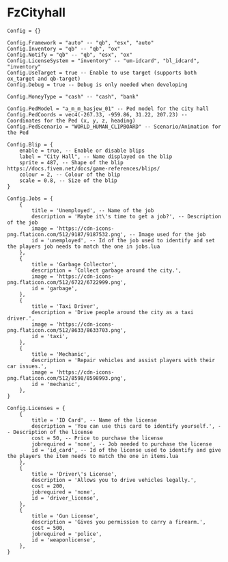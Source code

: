 # FzCityhall

```
Config = {}

Config.Framework = "auto" -- "qb", "esx", "auto"
Config.Inventory = "qb" -- "qb", "ox"
Config.Notify = "qb" -- "qb", "esx", "ox"
Config.LicenseSystem = "inventory" -- "um-idcard", "bl_idcard", "inventory"
Config.UseTarget = true -- Enable to use target (supports both ox_target and qb-target)
Config.Debug = true -- Debug is only needed when developing

Config.MoneyType = "cash" -- "cash", "bank"

Config.PedModel = "a_m_m_hasjew_01" -- Ped model for the city hall
Config.PedCoords = vec4(-267.33, -959.86, 31.22, 207.23) -- Coordinates for the Ped (x, y, z, heading)
Config.PedScenario = "WORLD_HUMAN_CLIPBOARD" -- Scenario/Animation for the Ped 

Config.Blip = {
    enable = true, -- Enable or disable blips
    label = "City Hall", -- Name displayed on the blip
    sprite = 487, -- Shape of the blip https://docs.fivem.net/docs/game-references/blips/
    colour = 2, -- Colour of the blip
    scale = 0.8, -- Size of the blip
}

Config.Jobs = {
    {
        title = 'Unemployed', -- Name of the job
        description = 'Maybe it\'s time to get a job?', -- Description of the job
        image = 'https://cdn-icons-png.flaticon.com/512/9187/9187532.png', -- Image used for the job
        id = 'unemployed', -- Id of the job used to identify and set the players job needs to match the one in jobs.lua
    },
    {
        title = 'Garbage Collector',
        description = 'Collect garbage around the city.',
        image = 'https://cdn-icons-png.flaticon.com/512/6722/6722999.png',
        id = 'garbage',
    },
    {
        title = 'Taxi Driver',
        description = 'Drive people around the city as a taxi driver.',
        image = 'https://cdn-icons-png.flaticon.com/512/8633/8633703.png',
        id = 'taxi',
    },
    {
        title = 'Mechanic',
        description = 'Repair vehicles and assist players with their car issues.',
        image = 'https://cdn-icons-png.flaticon.com/512/8598/8598993.png',
        id = 'mechanic',
    },
}

Config.Licenses = {
    {
        title = 'ID Card', -- Name of the license
        description = 'You can use this card to identify yourself.', -- Description of the license
        cost = 50, -- Price to purchase the license
        jobrequired = 'none', -- Job needed to purchase the license
        id = 'id_card', -- Id of the license used to identify and give the players the item needs to match the one in items.lua
    },
    {
        title = 'Driver\'s License',
        description = 'Allows you to drive vehicles legally.',
        cost = 200,
        jobrequired = 'none',
        id = 'driver_license',
    },
    {
        title = 'Gun License',
        description = 'Gives you permission to carry a firearm.',
        cost = 500,
        jobrequired = 'police',
        id = 'weaponlicense',
    },
}
```